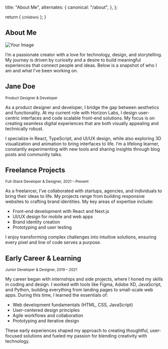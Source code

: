   title: "About Me",
  alternates: {
    canonical: "/about",
  },
};

  return (
    <small className="flex text-sm text-gray-500 -mt-3 mb-3">{children}</small>
  );
}

## About Me

<img
  src="/ai.jpg"
  alt="Your Image"
  height={700}
  width={700}
  className="h-[300px] object-cover md:h-[404px]"
/>

I’m a passionate creator with a love for technology, design, and storytelling. My journey is driven by curiosity and a desire to build meaningful experiences that connect people and ideas. Below is a snapshot of who I am and what I’ve been working on.

## Jane Doe

<Small>Product Designer & Developer</Small>

As a product designer and developer, I bridge the gap between aesthetics and functionality. At my current role with Horizon Labs, I design user-centric interfaces and code scalable front-end solutions. My focus is on creating seamless digital experiences that are both visually appealing and technically robust.

I specialize in React, TypeScript, and UI/UX design, while also exploring 3D visualization and animation to bring interfaces to life. I’m a lifelong learner, constantly experimenting with new tools and sharing insights through blog posts and community talks.

## Freelance Projects

<Small>Full-Stack Developer & Designer, 2021 – Present</Small>

As a freelancer, I’ve collaborated with startups, agencies, and individuals to bring their ideas to life. My projects range from building responsive websites to crafting brand identities. My key areas of expertise include:

- Front-end development with React and Next.js
- UI/UX design for mobile and web apps
- Brand identity creation
- Prototyping and user testing

I enjoy transforming complex challenges into intuitive solutions, ensuring every pixel and line of code serves a purpose.

## Early Career & Learning

<Small>Junior Developer & Designer, 2019 – 2021</Small>

My career began with internships and side projects, where I honed my skills in coding and design. I worked with tools like Figma, Adobe XD, JavaScript, and Python, building everything from landing pages to small-scale web apps. During this time, I learned the essentials of:

- Web development fundamentals (HTML, CSS, JavaScript)
- User-centered design principles
- Agile workflows and collaboration
- Prototyping and iterative design

These early experiences shaped my approach to creating thoughtful, user-focused solutions and fueled my passion for blending creativity with technology.
